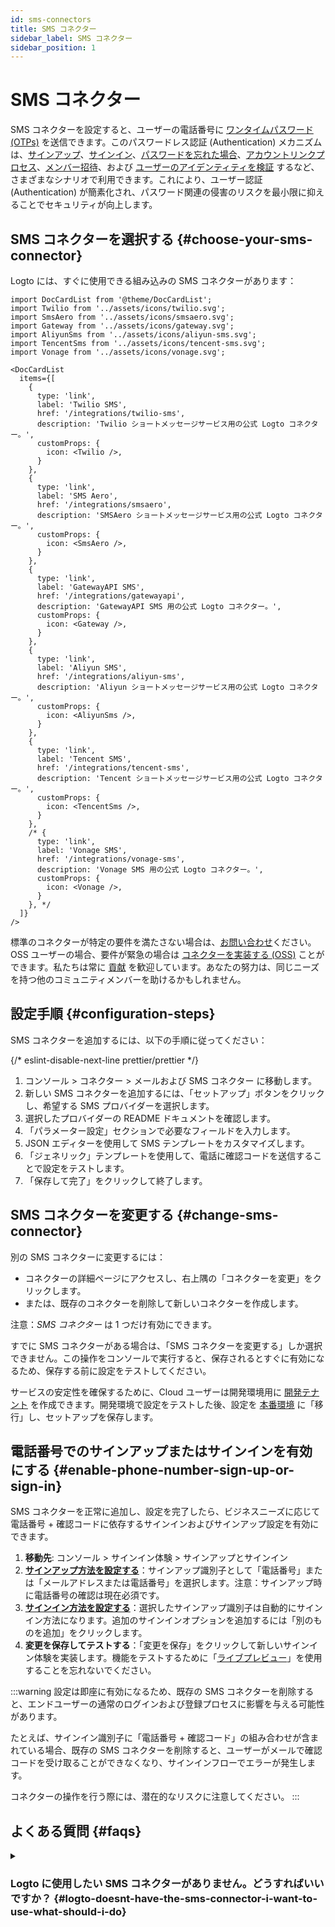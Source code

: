 ```yaml
---
id: sms-connectors
title: SMS コネクター
sidebar_label: SMS コネクター
sidebar_position: 1
---
```


# SMS コネクター

SMS コネクターを設定すると、ユーザーの電話番号に [ワンタイムパスワード (OTPs)](https://auth.wiki/otp) を送信できます。このパスワードレス認証 (Authentication) メカニズムは、[サインアップ](/end-user-flows/sign-up-and-sign-in/sign-up)、[サインイン](/end-user-flows/sign-up-and-sign-in/sign-in)、[パスワードを忘れた場合](/end-user-flows/sign-up-and-sign-in/reset-password)、[アカウントリンクプロセス](/end-user-flows/sign-up-and-sign-in/social-sign-in#account-linking)、[メンバー招待](/end-user-flows/organization-experience/invite-organization-members)、および [ユーザーのアイデンティティを検証](/end-user-flows/security-verification) するなど、さまざまなシナリオで利用できます。これにより、ユーザー認証 (Authentication) が簡素化され、パスワード関連の侵害のリスクを最小限に抑えることでセキュリティが向上します。

## SMS コネクターを選択する \{#choose-your-sms-connector}

Logto には、すぐに使用できる組み込みの SMS コネクターがあります：

```mdx-code-block
import DocCardList from '@theme/DocCardList';
import Twilio from '../assets/icons/twilio.svg';
import SmsAero from '../assets/icons/smsaero.svg';
import Gateway from '../assets/icons/gateway.svg';
import AliyunSms from '../assets/icons/aliyun-sms.svg';
import TencentSms from '../assets/icons/tencent-sms.svg';
import Vonage from '../assets/icons/vonage.svg';

<DocCardList
  items={[
    {
      type: 'link',
      label: 'Twilio SMS',
      href: '/integrations/twilio-sms',
      description: 'Twilio ショートメッセージサービス用の公式 Logto コネクター。',
      customProps: {
        icon: <Twilio />,
      }
    },
    {
      type: 'link',
      label: 'SMS Aero',
      href: '/integrations/smsaero',
      description: 'SMSAero ショートメッセージサービス用の公式 Logto コネクター。',
      customProps: {
        icon: <SmsAero />,
      }
    },
    {
      type: 'link',
      label: 'GatewayAPI SMS',
      href: '/integrations/gatewayapi',
      description: 'GatewayAPI SMS 用の公式 Logto コネクター。',
      customProps: {
        icon: <Gateway />,
      }
    },
    {
      type: 'link',
      label: 'Aliyun SMS',
      href: '/integrations/aliyun-sms',
      description: 'Aliyun ショートメッセージサービス用の公式 Logto コネクター。',
      customProps: {
        icon: <AliyunSms />,
      }
    },
    {
      type: 'link',
      label: 'Tencent SMS',
      href: '/integrations/tencent-sms',
      description: 'Tencent ショートメッセージサービス用の公式 Logto コネクター。',
      customProps: {
        icon: <TencentSms />,
      }
    },
    /* {
      type: 'link',
      label: 'Vonage SMS',
      href: '/integrations/vonage-sms',
      description: 'Vonage SMS 用の公式 Logto コネクター。',
      customProps: {
        icon: <Vonage />,
      }
    }, */
  ]}
/>
```

標準のコネクターが特定の要件を満たさない場合は、[お問い合わせ](https://logto.productlane.com/roadmap)ください。OSS ユーザーの場合、要件が緊急の場合は [コネクターを実装する (OSS)](/logto-oss/develop-your-connector/implement-connectors#build-a-passwordless-connector) ことができます。私たちは常に [貢献](/logto-oss/contribution) を歓迎しています。あなたの努力は、同じニーズを持つ他のコミュニティメンバーを助けるかもしれません。

## 設定手順 \{#configuration-steps}

SMS コネクターを追加するには、以下の手順に従ってください：

{/* eslint-disable-next-line prettier/prettier */}
1. <CloudLink to="/connectors/passwordless">コンソール > コネクター > メールおよび SMS コネクター</CloudLink> に移動します。
2. 新しい SMS コネクターを追加するには、「セットアップ」ボタンをクリックし、希望する SMS プロバイダーを選択します。
3. 選択したプロバイダーの README ドキュメントを確認します。
4. 「パラメーター設定」セクションで必要なフィールドを入力します。
5. JSON エディターを使用して SMS テンプレートをカスタマイズします。
6. 「ジェネリック」テンプレートを使用して、電話に確認コードを送信することで設定をテストします。
7. 「保存して完了」をクリックして終了します。

## SMS コネクターを変更する \{#change-sms-connector}

別の SMS コネクターに変更するには：

- コネクターの詳細ページにアクセスし、右上隅の「コネクターを変更」をクリックします。
- または、既存のコネクターを削除して新しいコネクターを作成します。

注意：_SMS コネクター_ は 1 つだけ有効にできます。

すでに SMS コネクターがある場合は、「SMS コネクターを変更する」しか選択できません。この操作をコンソールで実行すると、保存されるとすぐに有効になるため、保存する前に設定をテストしてください。

サービスの安定性を確保するために、Cloud ユーザーは開発環境用に [開発テナント](/logto-cloud/tenant-settings#development) を作成できます。開発環境で設定をテストした後、設定を [本番環境](/logto-cloud/tenant-settings#production) に「移行」し、セットアップを保存します。

## 電話番号でのサインアップまたはサインインを有効にする \{#enable-phone-number-sign-up-or-sign-in}

SMS コネクターを正常に追加し、設定を完了したら、ビジネスニーズに応じて電話番号 + 確認コードに依存するサインインおよびサインアップ設定を有効にできます。

1. **移動先**: <CloudLink to="/sign-in-experience/sign-up-and-sign-in">コンソール > サインイン体験 > サインアップとサインイン</CloudLink>
2. [**サインアップ方法を設定する**](/end-user-flows/sign-up-and-sign-in/sign-up)：サインアップ識別子として「電話番号」または「メールアドレスまたは電話番号」を選択します。注意：サインアップ時に電話番号の確認は現在必須です。
3. [**サインイン方法を設定する**](/end-user-flows/sign-up-and-sign-in/sign-in)：選択したサインアップ識別子は自動的にサインイン方法になります。追加のサインインオプションを追加するには「別のものを追加」をクリックします。
4. **変更を保存してテストする**：「変更を保存」をクリックして新しいサインイン体験を実装します。機能をテストするために「[ライブプレビュー](/customization/live-preview)」を使用することを忘れないでください。

:::warning
設定は即座に有効になるため、既存の SMS コネクターを削除すると、エンドユーザーの通常のログインおよび登録プロセスに影響を与える可能性があります。

たとえば、サインイン識別子に「電話番号 + 確認コード」の組み合わせが含まれている場合、既存の SMS コネクターを削除すると、ユーザーがメールで確認コードを受け取ることができなくなり、サインインフローでエラーが発生します。

コネクターの操作を行う際には、潜在的なリスクに注意してください。
:::

## よくある質問 \{#faqs}

<details>
<summary>

### Logto に使用したい SMS コネクターがありません。どうすればいいですか？ \{#logto-doesnt-have-the-sms-connector-i-want-to-use-what-should-i-do}

</summary>

私たちはまだ多くのコネクターに取り組んでいます。さらにオプションが必要な場合は、Discord でニーズをお知らせいただき、[GitHub](https://github.com/logto-io/logto/issues) で機能リクエストを提出してください。さらにサポートが必要な場合は、[メールでお問い合わせ](mailto:contact@logto.io)いただくこともできます。

オープンソースの Logto ユーザー向けに、特定のシナリオに基づいて [独自のコネクターをカスタマイズ](/logto-oss/develop-your-connector) できる簡単に拡張可能なコネクター作成方法を提供しています。Logto にプルリクエストを提出することも歓迎しており、コミュニティの他の人々もあなたの作業から恩恵を受けることができます。

</details>
